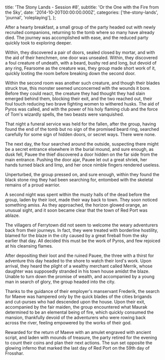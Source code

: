   title: 'The Stony Lands - Session #8',
  subtitle: 'Or the One with the Fire from the Sky',
  date: '2014-10-20T00:00:00.000Z',
  categories: ['the-stony-lands', 'journal', 'roleplaying'],
};

After a hearty breakfast, a small group of the party headed out with newly
recruited companions, returning to the tomb where so many have already died. The
journey was accomplished with ease, and the reduced party quickly took to
exploring deeper.

Within, they discovered a pair of doors, sealed closed by mortar, and with the
aid of their henchmen, one door was unsealed. Within, they discovered a foul
creature of undeath, with a beard, bushy red and long, but devoid of any ring,
Fearsome as the creature was, they group made short work of it, quickly looting
the room before breaking down the second door.

Within the second room was another such creature, and though their blades struck
true, this monster seemed unconcerned with the wounds it bore. Before they could
react, the creature they had thought they had slain emerged behind them,
blocking their exit, and the two reached out, their foul touch reducing two
brave fighting women to withered husks. The aid of Pyros was called, and with
the power of his holy flaming club and the force of Tom's wizardly spells, the
two beasts were vanquished.

That night a funeral service was held for the fallen, after the group, having
found the end of the tomb but no sign of the promised beard ring, searched
carefully for some sign of hidden doors, or secret ways. There were none.

The next day, the four searched around the outside, suspecting there might be a
secret entrance elsewhere in the burial mound, and sure enough, as dusk fell,
Pauee the thief discovered a door hidden on the far side from the main entrance.
Pushing the door ajar, Pauee let out a great shriek, her hands turned black and
limp, and her once nimble fingers rendered useless.

Unperturbed, the group pressed on, and sure enough, within they found the black
stone ring they had been searching for, entombed with the skeletal remains of a
proud warrior.

A second night was spent within the musty halls of the dead before the group,
laden by their loot, made their way back to town. They soon noticed something
amiss. As they approached, the horizon glowed orange, an unusual sight, and it
soon became clear that the town of Red Port was ablaze.

The villagers of Ferrytown did not seem to welcome the weary adventurers back
from their journeys. In fact, they were treated with borderline hostility,
blamed for the blaze in the city caused by a great fireball from the sky earlier
that day. All decided this must be the work of Pyros, and few rejoiced at his
cleansing flames.

After depositing their loot and the ruined Pauee, the three with a thirst for
adventure this day headed to the shore to watch their lord's work. Upon arrival,
they heard the plight of a wealthy merchant called Merrik, whose daughter was
supposedly stranded in his town house amidst the blaze. Unable to turn down the
promise of wealth, and accompanied by a young man in search of glory, the group
headed into the city.

Thanks to the guidance of their employer's manservant Frederik, the search for
Maeve was hampered only by the quick blades of the cities brigands and
cut-purses who had descended upon the house. Upon their exit, accompanied by the
fair maiden, the group encountered what Maurak determined to be an elemental
being of fire, which quickly consumed the mansion, thankfully devoid of the
adventurers who were rowing back across the river, feeling empowered by the
works of their god.

Rewarded for the return of Maeve with an amulet engraved with ancient script,
and laden with mounds of treasure, the party retired for the evening to count
their coins and plan their next actions. The sun set opposite the glowing
inferno that marked the last day of Red Port on the 59th day of Frosshar.
